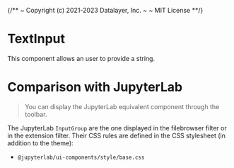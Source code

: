 {/**
~ Copyright (c) 2021-2023 Datalayer, Inc.
~
~ MIT License
**/}


<Meta of={TextInputStories} />

# TextInput

This component allows an user to provide a string.

<Canvas of={TextInputStories.Default} />

# Comparison with JupyterLab

> You can display the JupyterLab equivalent component through the toolbar.

The JupyterLab `InputGroup` are the one displayed in the filebrowser
filter or in the extension filter. Their CSS rules
are defined in the CSS stylesheet (in addition to the theme):

- `@jupyterlab/ui-components/style/base.css`
